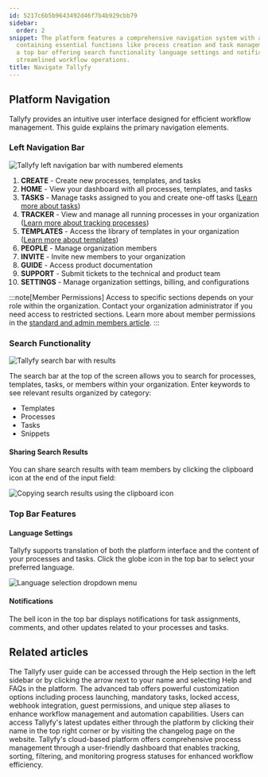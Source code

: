 ```yaml
---
id: 5217c6b5b9643492d46f7b4b929cbb79
sidebar:
  order: 2
snippet: The platform features a comprehensive navigation system with a left sidebar
  containing essential functions like process creation and task management along with
  a top bar offering search functionality language settings and notifications for
  streamlined workflow operations.
title: Navigate Tallyfy
---
```


## Platform Navigation

Tallyfy provides an intuitive user interface designed for efficient workflow management. This guide explains the primary navigation elements.

### Left Navigation Bar

![Tallyfy left navigation bar with numbered elements](https://screenshots.tallyfy.com/tallyfy%2Fpro%2Fdesktop-light-sidebar-numerated.png)

1. **CREATE** - Create new processes, templates, and tasks
2. **HOME** - View your dashboard with all processes, templates, and tasks
3. **TASKS** - Manage tasks assigned to you and create one-off tasks ([Learn more about tasks](/products/pro/tracking-and-tasks/tasks/))
4. **TRACKER** - View and manage all running processes in your organization ([Learn more about tracking processes](/products/pro/tracking-and-tasks/tracker-view/))
5. **TEMPLATES** - Access the library of templates in your organization ([Learn more about templates](/products/pro/documenting/templates/))
6. **PEOPLE** - Manage organization members
7. **INVITE** - Invite new members to your organization
8. **GUIDE** - Access product documentation
9. **SUPPORT** - Submit tickets to the technical and product team
10. **SETTINGS** - Manage organization settings, billing, and configurations

:::note[Member Permissions]
Access to specific sections depends on your role within the organization. Contact your organization administrator if you need access to restricted sections. Learn more about member permissions in the [standard and admin members article](/products/pro/documenting/members/standard-admin-members/).
:::

### Search Functionality

![Tallyfy search bar with results](https://screenshots.tallyfy.com/tallyfy%2Fpro%2Fdesktop-light-search-bar-results.png)

The search bar at the top of the screen allows you to search for processes, templates, tasks, or members within your organization. Enter keywords to see relevant results organized by category:

- Templates
- Processes
- Tasks
- Snippets

#### Sharing Search Results

You can share search results with team members by clicking the clipboard icon at the end of the input field:

![Copying search results using the clipboard icon](https://screenshots.tallyfy.com/tallyfy%2Fpro%2Fdesktop-light-copy-search-result-link.png)

### Top Bar Features

#### Language Settings

Tallyfy supports translation of both the platform interface and the content of your processes and tasks. Click the globe icon in the top bar to select your preferred language.

![Language selection dropdown menu](https://screenshots.tallyfy.com/tallyfy%2Fpro%2Fdesktop-light-change-language.png)

#### Notifications

The bell icon in the top bar displays notifications for task assignments, comments, and other updates related to your processes and tasks.


## Related articles
<CardGrid>
<LinkTitleCard header="<b>Support > In-app user guide</b>" href="/products/pro/miscellaneous/support/how-to-access-the-tallyfy-user-guide/" > The Tallyfy user guide can be accessed through the Help section in the left sidebar or by clicking the arrow next to your name and selecting Help and FAQs in the platform. </LinkTitleCard>
<LinkTitleCard header="<b>Tasks > Advanced tab</b>" href="/products/pro/tracking-and-tasks/tasks/how-can-i-utilize-tallyfys-advanced-tab-features/" > The advanced tab offers powerful customization options including process launching, mandatory tasks, locked access, webhook integration, guest permissions, and unique step aliases to enhance workflow management and automation capabilities. </LinkTitleCard>
<LinkTitleCard header="<b>Miscellaneous > Stay updated with Tallyfy's latest features</b>" href="/products/pro/miscellaneous/how-can-i-stay-updated-with-tallyfys-latest-features/" > Users can access Tallyfy's latest updates either through the platform by clicking their name in the top right corner or by visiting the changelog page on the website. </LinkTitleCard>
<LinkTitleCard header="<b>Tracker View > Manage and track my processes</b>" href="/products/pro/tracking-and-tasks/tracker-view/how-can-i-manage-and-track-my-processes-on-tallyfy/" > Tallyfy's cloud-based platform offers comprehensive process management through a user-friendly dashboard that enables tracking, sorting, filtering, and monitoring progress statuses for enhanced workflow efficiency. </LinkTitleCard>
</CardGrid>